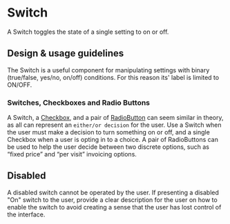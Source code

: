 

# Switch

A Switch toggles the state of a single setting to on or off.

## Design & usage guidelines

The Switch is a useful component for manipulating settings with binary
(true/false, yes/no, on/off) conditions. For this reason its' label is limited
to ON/OFF.

### Switches, Checkboxes and Radio Buttons

A Switch, a [Checkbox](../?path=/docs/components-selections-checkbox--docs), and
a pair of
[RadioButton](../?path=/docs/components-forms-and-inputs-radiogroup--docs) can
seem similar in theory, as all can represent an `either/or decision` for the
user. Use a Switch when the user must make a decision to turn something on or
off, and a single Checkbox when a user is opting in to a choice. A pair of
RadioButtons can be used to help the user decide between two discrete options,
such as “fixed price” and “per visit” invoicing options.

## Disabled

A disabled switch cannot be operated by the user. If presenting a disabled "On"
switch to the user, provide a clear description for the user on how to enable
the switch to avoid creating a sense that the user has lost control of the
interface.

  <Switch value={false} ariaLabel="Visible to clients" disabled={true} />
